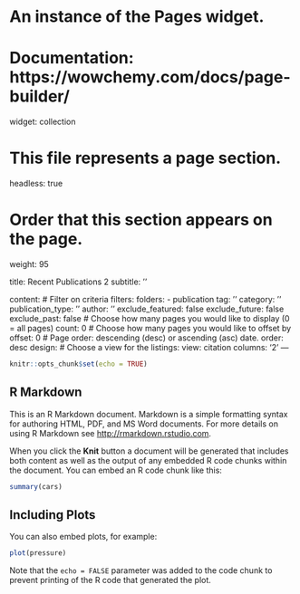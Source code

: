 # An instance of the Pages widget.
# Documentation: https://wowchemy.com/docs/page-builder/
widget: collection

# This file represents a page section.
headless: true

# Order that this section appears on the page.
weight: 95

title: Recent Publications 2
subtitle: ''

content:
  # Filter on criteria
  filters:
    folders:
      - publication
    tag: ''
    category: ''
    publication_type: ''
    author: ''
    exclude_featured: false
    exclude_future: false
    exclude_past: false
  # Choose how many pages you would like to display (0 = all pages)
  count: 0
  # Choose how many pages you would like to offset by
  offset: 0
  # Page order: descending (desc) or ascending (asc) date.
  order: desc
design:
  # Choose a view for the listings:
  view: citation
  columns: '2'
---

```r
knitr::opts_chunk$set(echo = TRUE)
```

## R Markdown

This is an R Markdown document. Markdown is a simple formatting syntax for authoring HTML, PDF, and MS Word documents. For more details on using R Markdown see <http://rmarkdown.rstudio.com>.

When you click the **Knit** button a document will be generated that includes both content as well as the output of any embedded R code chunks within the document. You can embed an R code chunk like this:

```r
summary(cars)
```

## Including Plots

You can also embed plots, for example:

```r
plot(pressure)
```

Note that the `echo = FALSE` parameter was added to the code chunk to prevent printing of the R code that generated the plot.
